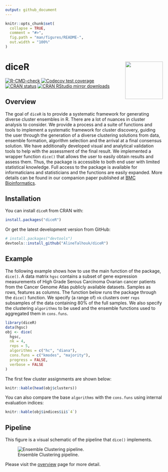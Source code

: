 ```yaml
---
output: github_document
---
```


<!-- README.md is generated from README.Rmd. Please edit that file -->

```r
knitr::opts_chunk$set(
  collapse = TRUE,
  comment = "#>",
  fig.path = "man/figures/README-",
  out.width = "100%"
)
```
# diceR <a href='https://alinetalhouk.github.io/diceR/'><img src='man/figures/logo.png' align="right" width="120" /></a>

<!-- badges: start -->
[![R-CMD-check](https://github.com/AlineTalhouk/diceR/actions/workflows/R-CMD-check.yaml/badge.svg)](https://github.com/AlineTalhouk/diceR/actions/workflows/R-CMD-check.yaml)
[![Codecov test coverage](https://codecov.io/gh/AlineTalhouk/diceR/graph/badge.svg)](https://app.codecov.io/gh/AlineTalhouk/diceR)
[![CRAN status](https://www.r-pkg.org/badges/version/diceR)](https://CRAN.R-project.org/package=diceR)
[![CRAN RStudio mirror downloads](https://cranlogs.r-pkg.org/badges/grand-total/diceR?color=orange)](https://r-pkg.org/pkg/diceR)

<!-- badges: end -->

## Overview

The goal of `diceR` is to provide a systematic framework for generating diverse cluster ensembles in R. There are a lot of nuances in cluster analysis to consider. We provide a process and a suite of functions and tools to implement a systematic framework for cluster discovery, guiding the user through the generation of a diverse clustering solutions from data, ensemble formation, algorithm selection and the arrival at a final consensus solution. We have additionally developed visual and analytical validation tools to help with the assessment of the final result. We implemented a wrapper function `dice()` that allows the user to easily obtain results and assess them. Thus, the package is accessible to both end user with limited statistical knowledge. Full access to the package is available for informaticians and statisticians and the functions are easily expanded. More details can be found in our companion paper published at [BMC Bioinformatics](https://doi.org/10.1186/s12859-017-1996-y).

## Installation

You can install `diceR` from CRAN with:

```r
install.packages("diceR")
```

Or get the latest development version from GitHub:

```r
# install.packages("devtools")
devtools::install_github("AlineTalhouk/diceR")
```

## Example

The following example shows how to use the main function of the package, `dice()`. A data matrix `hgsc` contains a subset of gene expression measurements of High Grade Serous Carcinoma Ovarian cancer patients from the Cancer Genome Atlas publicly available datasets. Samples as rows, features as columns. The function below runs the package through the `dice()` function. We specify (a range of) `nk` clusters over `reps` subsamples of the data containing 80% of the full samples. We also specify the clustering `algorithms` to be used and the ensemble functions used to aggregated them in `cons.funs`.

```r
library(diceR)
data(hgsc)
obj <- dice(
  hgsc,
  nk = 4,
  reps = 5,
  algorithms = c("hc", "diana"),
  cons.funs = c("kmodes", "majority"),
  progress = FALSE,
  verbose = FALSE
)
```

The first few cluster assignments are shown below:

```r
knitr::kable(head(obj$clusters))
```

You can also compare the base `algorithms` with the `cons.funs` using internal evaluation indices:

```r
knitr::kable(obj$indices$ii$`4`)
```


## Pipeline

This figure is a visual schematic of the pipeline that `dice()` implements.

![Ensemble Clustering pipeline.](man/figures/pipeline.png)


Please visit the [overview](https://alinetalhouk.github.io/diceR/articles/overview.html "diceR overview") page for more detail.
